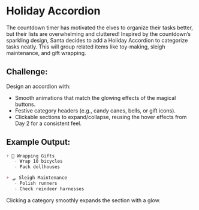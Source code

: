 # Holiday Accordion

The countdown timer has motivated the elves to organize their tasks better, but their lists are overwhelming and cluttered! Inspired by the countdown’s sparkling design, Santa decides to add a Holiday Accordion to categorize tasks neatly. This will group related items like toy-making, sleigh maintenance, and gift wrapping.

## Challenge:
Design an accordion with:

- Smooth animations that match the glowing effects of the magical buttons.
- Festive category headers (e.g., candy canes, bells, or gift icons).
- Clickable sections to expand/collapse, reusing the hover effects from Day 2 for a consistent feel.

## Example Output:

```markdown
+ 🎁 Wrapping Gifts  
   - Wrap 10 bicycles  
   - Pack dollhouses  

+ 🛷 Sleigh Maintenance  
   - Polish runners  
   - Check reindeer harnesses  
```

Clicking a category smoothly expands the section with a glow.